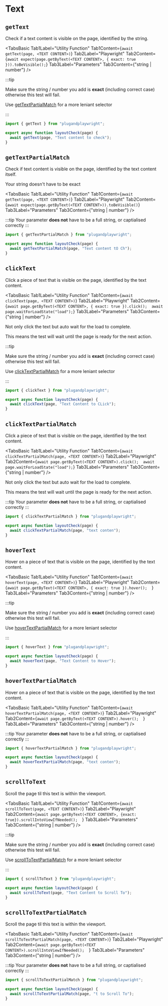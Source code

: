 
# Text

## `getText`

Check if a text content is visible on the page, identified by the string.

<TabsBasic
  Tab1Label="Utility Function"
  Tab1Content={`await getText(page, <TEXT CONTENT>)`}
  Tab2Label="Playwright"
  Tab2Content={`await expect(page.getByText(<TEXT CONTENT>, { exact: true })).toBeVisible();`}
  Tab3Label="Parameters"
  Tab3Content={"string | number"}
/>

:::tip

Make sure the string / number you add is **exact** (including correct case) otherwise this test will fail.

Use [getTextPartialMatch](./button/#getTextPartialMatch) for a more leniant selector

:::

```javascript {4}
import { getText } from "plugandplaywright";

export async function layoutCheck(page) {
  await getText(page, "Text content to check");
}
```

## `getTextPartialMatch`

Check if text content is visible on the page, identified by the text content itself.

Your string doesn't have to be exact

<TabsBasic
  Tab1Label="Utility Function"
  Tab1Content={`await getText(page, <TEXT CONTENT>)`}
  Tab2Label="Playwright"
  Tab2Content={`await expect(page.getByText(<TEXT CONTENT>)).toBeVisible()`}
  Tab3Label="Parameters"
  Tab3Content={"string | number"}
/>

:::tip
Your parameter **does not** have to be a full string, or captialised correctly
:::

```javascript {4}
import { getTextPartialMatch } from "plugandplaywright";

export async function layoutCheck(page) {
  await getTextPartialMatch(page, "Text content tO Ch");
}
```

## `clickText`

Click a piece of text that is visible on the page, identified by the text content.

<TabsBasic
  Tab1Label="Utility Function"
  Tab1Content={`await clickText(page, <TEXT CONTENT>)`}
  Tab2Label="Playwright"
  Tab2Content={`await page.getByText(<TEXT CONTENT>, { exact: true }).click(); 
await page.waitForLoadState("load");`}
  Tab3Label="Parameters"
  Tab3Content={"string | number"}
/>

Not only click the text but auto wait for the load to complete.

This means the test will wait until the page is ready for the next action.

:::tip

Make sure the string / number you add is **exact** (including correct case) otherwise this test will fail.

Use [clickTextPartialMatch](./button/#clickTextPartialMatch) for a more leniant selector

:::

```javascript {4}
import { clickText } from "plugandplaywright";

export async function layoutCheck(page) {
  await clickText(page, "Text Content to CLick");
}
```

## `clickTextPartialMatch`

Click a piece of text that is visible on the page, identified by the text content.

<TabsBasic
  Tab1Label="Utility Function"
  Tab1Content={`await clickTextPartialMatch(page, <TEXT CONTENT>)`}
  Tab2Label="Playwright"
  Tab2Content={`await page.getByText(<TEXT CONTENT>).click(); 
await page.waitForLoadState("load");`}
  Tab3Label="Parameters"
  Tab3Content={"string | number"}
/>

Not only click the text but auto wait for the load to complete.

This means the test will wait until the page is ready for the next action.

:::tip
Your parameter **does not** have to be a full string, or captialised correctly
:::

```javascript {5}
import { clickTextPartialMatch } from "plugandplaywright";

export async function layoutCheck(page) {
  await clickTextPartialMatch(page, "text conten");
}
```




## `hoverText`

Hover on a piece of text that is visible on the page, identified by the text content.

<TabsBasic
  Tab1Label="Utility Function"
  Tab1Content={`await hoverText(page, <TEXT CONTENT>)`}
  Tab2Label="Playwright"
  Tab2Content={`await page.getByText(<TEXT CONTENT>, { exact: true }).hover(); 
`}
  Tab3Label="Parameters"
  Tab3Content={"string | number"}
/>



:::tip

Make sure the string / number you add is **exact** (including correct case) otherwise this test will fail.

Use [hoverTextPartialMatch](./button/#hoverTextPartialMatch) for a more leniant selector

:::

```javascript {4}
import { hoverText } from "plugandplaywright";

export async function layoutCheck(page) {
  await hoverText(page, "Text Content to Hover");
}
```

## `hoverTextPartialMatch`

Hover on a piece of text that is visible on the page, identified by the text content.

<TabsBasic
  Tab1Label="Utility Function"
  Tab1Content={`await hoverTextPartialMatch(page, <TEXT CONTENT>)`}
  Tab2Label="Playwright"
  Tab2Content={`await page.getByText(<TEXT CONTENT>).hover(); 
`}
  Tab3Label="Parameters"
  Tab3Content={"string | number"}
/>


:::tip
Your parameter **does not** have to be a full string, or captialised correctly
:::

```javascript {4}
import { hoverTextPartialMatch } from "plugandplaywright";

export async function layoutCheck(page) {
  await hoverTextPartialMatch(page, "text conten");
}
```

## `scrollToText`

Scroll the page til this text is within the viewport.

<TabsBasic
  Tab1Label="Utility Function"
  Tab1Content={`await scrollToText(page, <TEXT CONTENT>)`}
  Tab2Label="Playwright"
  Tab2Content={`await page.getByText(<TEXT CONTENT>, {exact: true}).scrollIntoViewIfNeeded(); 
`}
  Tab3Label="Parameters"
  Tab3Content={"string | number"}
/>

:::tip

Make sure the string / number you add is **exact** (including correct case) otherwise this test will fail.

Use [scrollToTextPartialMatch](./button/#scrollToTextPartialMatch) for a more leniant selector

:::

```javascript {4}
import { scrollToText } from "plugandplaywright";

export async function layoutCheck(page) {
  await scrollToText(page, "Text Content to Scroll To");
}
```

## `scrollToTextPartialMatch`

Scroll the page til this text is within the viewport.

<TabsBasic
  Tab1Label="Utility Function"
  Tab1Content={`await scrollToTextPartialMatch(page, <TEXT CONTENT>)`}
  Tab2Label="Playwright"
  Tab2Content={`await page.getByText(<TEXT CONTENT>).scrollIntoViewIfNeeded(); 
`}
  Tab3Label="Parameters"
  Tab3Content={"string | number"}
/>

:::tip
Your parameter **does not** have to be a full string, or captialised correctly
:::

```javascript {4}
import { scrollToTextPartialMatch } from "plugandplaywright";

export async function layoutCheck(page) {
  await scrollToTextPartialMatch(page, "t to Scroll To");
}
```





